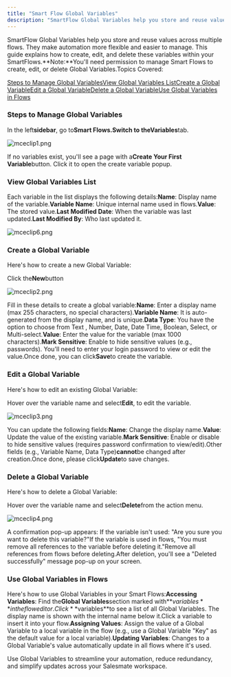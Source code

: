 ```yaml
---
title: "Smart Flow Global Variables"
description: "SmartFlow Global Variables help you store and reuse values across multiple flows. They make automation more flexible and easier to manage. This guide"
---
```


SmartFlow Global Variables help you store and reuse values across multiple flows. They make automation more flexible and easier to manage. This guide explains how to create, edit, and delete these variables within your SmartFlows.**Note:**You'll need permission to manage Smart Flows to create, edit, or delete Global Variables.Topics Covered:

[Steps to Manage Global Variables](https://support.salesmate.io/hc/en-us/articles/45797966868889-Smart-Flow-Global-Variables#h_01JW6HBGBP3NXXN168Y801HQ4S)[View Global Variables List](https://support.salesmate.io/hc/en-us/articles/45797966868889-Smart-Flow-Global-Variables#h_01JW6HBGBPT9CQXB5XB59JC518)[Create a Global Variable](https://support.salesmate.io/hc/en-us/articles/45797966868889-Smart-Flow-Global-Variables#h_01JW6HBGBP0Y1853AHCAR45ADY)[Edit a Global Variable](https://support.salesmate.io/hc/en-us/articles/45797966868889-Smart-Flow-Global-Variables#h_01JW6HBGBPXJ5S3VQAW82964HA)[Delete a Global Variable](https://support.salesmate.io/hc/en-us/articles/45797966868889-Smart-Flow-Global-Variables#h_01JW6HBGBP9QE3RBXCZV6SWRJY)[Use Global Variables in Flows](https://support.salesmate.io/hc/en-us/articles/45797966868889-Smart-Flow-Global-Variables#h_01JW6HBGBQAGP1T2EKARXAN3QK)

### Steps to Manage Global Variables

In the left**sidebar**, go to**Smart Flows.**Switch to the**Variables**tab.

![mceclip1.png](./images/mceclip1-4.png)

If no variables exist, you'll see a page with a**Create Your First Variable**button. Click it to open the create variable popup.

### View Global Variables List

Each variable in the list displays the following details:**Name**: Display name of the variable.**Variable Name**: Unique internal name used in flows.**Value**: The stored value.**Last Modified Date**: When the variable was last updated.**Last Modified By**: Who last updated it.

![mceclip6.png](./images/mceclip6.png)

### Create a Global Variable

Here's how to create a new Global Variable:

Click the**New**button

![mceclip2.png](./images/mceclip2-4.png)

Fill in these details to create a global variable:**Name**: Enter a display name (max 255 characters, no special characters).**Variable Name**: It is auto-generated from the display name, and is unique.**Data Type**: You have the option to choose from Text , Number, Date, Date Time, Boolean, Select, or Multi-select.**Value**: Enter the value for the variable (max 1000 characters).**Mark Sensitive**: Enable to hide sensitive values (e.g., passwords). You'll need to enter your login password to view or edit the value.Once done, you can click**Save**to create the variable.

### Edit a Global Variable

Here's how to edit an existing Global Variable:

Hover over the variable name and select**Edit**, to edit the variable.

![mceclip3.png](./images/mceclip3-2.png)

You can update the following fields:**Name**: Change the display name.**Value**: Update the value of the existing variable.**Mark Sensitive**: Enable or disable to hide sensitive values (requires password confirmation to view/edit).Other fields (e.g., Variable Name, Data Type)**cannot**be changed after creation.Once done, please click**Update**to save changes.

### Delete a Global Variable

Here's how to delete a Global Variable:

Hover over the variable name and select**Delete**from the action menu.

![mceclip4.png](./images/mceclip4.png)

A confirmation pop-up appears:
If the variable isn't used: "Are you sure you want to delete this variable?"If the variable is used in flows, "You must remove all references to the variable before deleting it."Remove all references from flows before deleting.After deletion, you'll see a "Deleted successfully" message pop-up on your screen.

### Use Global Variables in Flows

Here's how to use Global Variables in your Smart Flows:**Accessing Variables**:
Find the**Global Variables**section marked with**$variables**in the flow editor.Click**$variables**to see a list of all Global Variables. The display name is shown with the internal name below it.Click a variable to insert it into your flow.**Assigning Values**:
Assign the value of a Global Variable to a local variable in the flow (e.g., use a Global Variable "Key" as the default value for a local variable).**Updating Variables**:
Changes to a Global Variable's value automatically update in all flows where it's used.

Use Global Variables to streamline your automation, reduce redundancy, and simplify updates across your Salesmate workspace.
